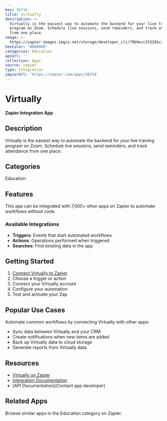 ```yaml
---
key: 36734
title: Virtually
description: >-
  Virtually is the easiest way to automate the backend for your live training
  program on Zoom. Schedule live sessions, send reminders, and track attendance
  from one place.
image: >-
  https://zapier-images.imgix.net/storage/developer_cli/79b9ecc253281c396a61dec76b5e2606_3.png?auto=format%2Ccompress&ixlib=python-3.0.0&q=50
hexColor: '#000000'
categories: Education
apiUrl: ''
collection: Apps
source: zapier
type: Integration
zapierUrl: 'https://zapier.com/apps/36734'
---
```

# Virtually

**Zapier Integration App**

## Description

Virtually is the easiest way to automate the backend for your live training program on Zoom. Schedule live sessions, send reminders, and track attendance from one place.

## Categories

Education

## Features

This app can be integrated with 7,000+ other apps on Zapier to automate workflows without code.

### Available Integrations

- **Triggers**: Events that start automated workflows
- **Actions**: Operations performed when triggered
- **Searches**: Find existing data in the app

## Getting Started

1. [Connect Virtually to Zapier](https://zapier.com/apps/36734)
2. Choose a trigger or action
3. Connect your Virtually account
4. Configure your automation
5. Test and activate your Zap

## Popular Use Cases

Automate common workflows by connecting Virtually with other apps:

- Sync data between Virtually and your CRM
- Create notifications when new items are added
- Back up Virtually data to cloud storage
- Generate reports from Virtually data

## Resources

- [Virtually on Zapier](https://zapier.com/apps/36734)
- [Integration Documentation](https://zapier.com/apps/36734/integrations)
- [API Documentation](Contact app developer)

## Related Apps

Browse similar apps in the Education category on Zapier.
